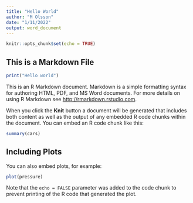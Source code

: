 ```yaml
---
title: "Hello World"
author: "M Olsson"
date: "1/11/2022"
output: word_document
---
```


```r
knitr::opts_chunk$set(echo = TRUE)
```

## This is a Markdown File

```r
print("Hello world")
```

This is an R Markdown document. Markdown is a simple formatting syntax for authoring HTML, PDF, and MS Word documents. For more details on using R Markdown see <http://rmarkdown.rstudio.com>.

When you click the **Knit** button a document will be generated that includes both content as well as the output of any embedded R code chunks within the document. You can embed an R code chunk like this:

```r
summary(cars)
```

## Including Plots

You can also embed plots, for example:

```r
plot(pressure)
```

Note that the `echo = FALSE` parameter was added to the code chunk to prevent printing of the R code that generated the plot.
